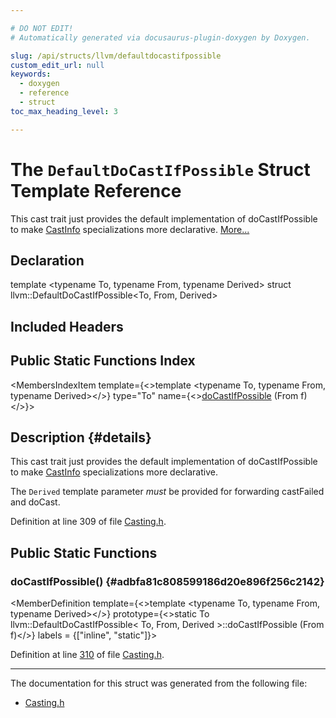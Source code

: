 ```yaml
---

# DO NOT EDIT!
# Automatically generated via docusaurus-plugin-doxygen by Doxygen.

slug: /api/structs/llvm/defaultdocastifpossible
custom_edit_url: null
keywords:
  - doxygen
  - reference
  - struct
toc_max_heading_level: 3

---
```





# The `DefaultDoCastIfPossible` Struct Template Reference

<DoxygenPage pluginConfig={pluginConfig}>

This cast trait just provides the default implementation of doCastIfPossible to make <a href="/docs/api/structs/llvm/castinfo">CastInfo</a> specializations more declarative. <a href="#details">More...</a>

## Declaration

<CodeBlock>template &lt;typename To, typename From, typename Derived&gt;
struct llvm::DefaultDoCastIfPossible&lt;To, From, Derived&gt;</CodeBlock>

## Included Headers

<IncludesList>
<IncludesListItem
  filePath="llvm/Support/Casting.h"
  permalink="/docs/api/files/include/include/llvm/include/llvm/support/casting-h"
  isLocal="true" />
</IncludesList>

## Public Static Functions Index

<MembersIndex>

<MembersIndexItem
  template={<>template &lt;typename To, typename From, typename Derived&gt;</>}
  type="To"
  name={<><a href="#adbfa81c808599186d20e896f256c2142">doCastIfPossible</a> (From f)</>}>
</MembersIndexItem>

</MembersIndex>

## Description {#details}

This cast trait just provides the default implementation of doCastIfPossible to make <a href="/docs/api/structs/llvm/castinfo">CastInfo</a> specializations more declarative.

The <code>Derived</code> template parameter <em>must</em> be provided for forwarding castFailed and doCast.

Definition at line 309 of file <a href="/docs/api/files/include/include/llvm/include/llvm/support/casting-h">Casting.h</a>.

<SectionDefinition>

## Public Static Functions

### doCastIfPossible() {#adbfa81c808599186d20e896f256c2142}

<MemberDefinition
  template={<>template &lt;typename To, typename From, typename Derived&gt;</>}
  prototype={<>static To llvm::DefaultDoCastIfPossible&lt; To, From, Derived &gt;::doCastIfPossible (From f)</>}
  labels = {["inline", "static"]}>

Definition at line <a href="/docs/api/files/include/include/llvm/include/llvm/support/casting-h/#l00310">310</a> of file <a href="/docs/api/files/include/include/llvm/include/llvm/support/casting-h">Casting.h</a>.
</MemberDefinition>

</SectionDefinition>

<hr/>

The documentation for this struct was generated from the following file:

<ul>
<li><a href="/docs/api/files/include/include/llvm/include/llvm/support/casting-h">Casting.h</a></li>
</ul>

</DoxygenPage>
